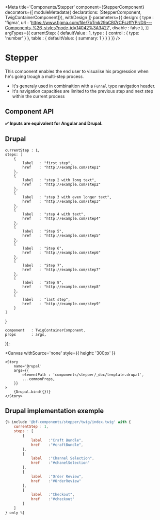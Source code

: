 

<Meta
    title='Components/Stepper'
    component={StepperComponent}
    decorators={[
        moduleMetadata({ declarations: [StepperComponent, TwigContainerComponent]}),
        withDesign
    ]}
    parameters={{
        design: {
            type    : 'figma',
            url     : 'https://www.figma.com/file/7bTmk29aCBl7rCFszffYPr/DS---Components-%26-styles?node-id=14042%3A3427',
            disable : false
        },
    }}
    argTypes={{
        currentStep: {
            defaultValue    : 1,
            type            : { control : { type: 'number' } },
            table           : { defaultValue: { summary: 1 } }
        }
    }}
/>

# Stepper

 This component enables the end user to visualise his progression when he's going trough a multi-step process.
 - It's generaly used in combinaition with a `Funnel` type navigation header.
 - It's navigation capacities are limited to the previous step and next step within the current process


## Component API

**✅ Inputs are equivalent for Angular and Drupal.**

<Props of={StepperComponent} />


## Drupal
    currentStep : 1,
    steps: [
        {
            label   : "first step",
            href    : "http://example.com/step1"
        },
        {
            label   : "step 2 with long text",
            href    : "http://example.com/step2"
        },
        {
            label   : "step 3 with even longer text",
            href    : "http://example.com/step3"
        },
        {
            label   : "step 4 with text",
            href    : "http://example.com/step4"
        },
        {
            label   : "Step 5",
            href    : "http://example.com/step5"
        },
        {
            label   : "Step 6",
            href    : "http://example.com/step6"
        },
        {
            label   : "Step 7",
            href    : "http://example.com/step7"
        },
        {
            label   : "Step 8",
            href    : "http://example.com/step8"
        },
        {
            label   : "last step",
            href    : "http://example.com/step9"
        }
    ]
}

    component   : TwigContainerComponent,
    props       : args,
});

<Canvas
    withSource='none'
    style={{ height: '300px' }}
>
    <Story
        name='Drupal'
        args={{
            elementPath : 'components/stepper/_doc/template.drupal',
            ...commonProps,
        }}
    >
        {Drupal.bind({})}
    </Story>
</Canvas>


## Drupal implementation exemple

```jsx
{% include '@bf-components/stepper/twig/index.twig' with {
    currentStep : 1,
    steps : [
        {
            label   :"Craft Bundle",
            href    :"#craftBundle",
        },
        {
            label   :"Channel Selection",
            href    :"#chanelSelection"
        },
        {
            label   :"Order Review",
            href    :"#OrderReview"
        },
        {
            label   :"Checkout",
            href    :"#checkout"
        }
    ]
} only %}
```